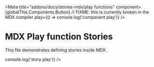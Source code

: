 
<Meta
  title="addons/docs/stories-mdx/play functions"
  component={globalThis.Components.Button}
  // FIXME: this is currently broken in the MDX compiler
  play={() => console.log('component play')}
/>

# MDX Play function Stories

This file demonstrates defining stories inside MDX.

<Canvas>
  <Story
    name="Component Play"
    args={{ label: 'Component Play' }}
  />
</Canvas>

<Canvas>
  <Story
    name="Story Play"
    args={{ label: 'Story Play' }}
    play={() => console.log('story play')}
  />
</Canvas>
